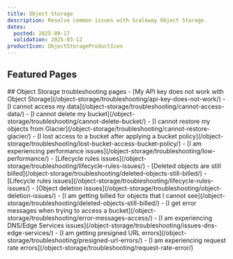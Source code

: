 ```yaml
---
title: Object Storage
description: Resolve common issues with Scaleway Object Storage.
dates:
  posted: 2025-09-17
  validation: 2025-03-12
productIcon: ObjectStorageProductIcon
---
```


<ProductHeader
  productName="Object Storage troubleshooting"
  productLogo="objectStorage"
  description="Resolve common issues with Scaleway Object Storage."
/>

## Featured Pages
<Grid>
    <Card
      title="Object Storage FAQ"
      description="General information on Object Storage"
      url="/object-storage/faq"
      label="See more"
    />
    <Card
      title="Bucket Policies Overview"
      description="Information and examples on Bucket policies."
      url="/object-storage/api-cli/bucket-policy/"
      label="See more"
    />
    <Card
      title="API calls list"
      description="List of supported API calls."
      url="/object-storage/api-cli/using-api-call-list/"
      label="See more"
    />
</Grid>
<Grid>
    <Card
      title="Optimize your Object Storage performance"
      description="Tips to optimize your deployment."
      url="/object-storage/reference-content/optimize-object-storage-performance/"
      label="See more"
    />
    <Card
      title="Amazon S3 and IAM permissions equivalence"
      description="Authorized operations per permissions set."
      url="/object-storage/reference-content/s3-iam-permissions-equivalence/"
      label="See more"
    />
    <Card
      title="Migrating data from one bucket to another"
      description="Transfer objects between two buckets."
      url="/object-storage/api-cli/migrating-buckets/"
      label="See more"
    />
</Grid>
## Object Storage troubleshooting pages

<LinksList>
- [My API key does not work with Object Storage](/object-storage/troubleshooting/api-key-does-not-work/)
- [I cannot access my data](/object-storage/troubleshooting/cannot-access-data/)
- [I cannot delete my bucket](/object-storage/troubleshooting/cannot-delete-bucket/)
- [I cannot restore my objects from Glacier](/object-storage/troubleshooting/cannot-restore-glacier/)
- [I lost access to a bucket after applying a bucket policy](/object-storage/troubleshooting/lost-bucket-access-bucket-policy/)
- [I am experiencing performance issues](/object-storage/troubleshooting/low-performance/)
- [Lifecycle rules issues](/object-storage/troubleshooting/lifecycle-rules-issues/)
- [Deleted objects are still billed](/object-storage/troubleshooting/deleted-objects-still-billed/)
- [Lifecycle rules issues](/object-storage/troubleshooting/lifecycle-rules-issues/)
- [Object deletion issues](/object-storage/troubleshooting/object-deletion-issues/)
- [I am getting billed for objects that I cannot see](/object-storage/troubleshooting/deleted-objects-still-billed/)
- [I get error messages when trying to access a bucket](/object-storage/troubleshooting/error-messages-access/)
- [I am experiencing DNS/Edge Services issues](/object-storage/troubleshooting/issues-dns-edge-services/)
- [I am getting presigned URL errors](/object-storage/troubleshooting/presigned-url-errors/)
- [I am experiencing request rate errors](/object-storage/troubleshooting/request-rate-error/)
</LinksList>

